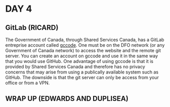 # DAY 4

## GitLab (RICARD)

The Government of Canada, through Shared Services Canada, has a GitLab entreprise account called [gccode](https://gccode.ssc-spc.gc.ca "gccode homepage").
One must be on the DFO network (or any Government of Canada network) to access the website and the remote git server.
You can create an account on gccode and use it in the same way that you would use GitHub.
One advantage of using gccode is that it is provided by Shared Services Canada and therefore has no privacy concerns that may arise from using a publically available system such as GitHub.
The downside is that the git server can only be access from your office or from a VPN.

## WRAP UP (EDWARDS AND DUPLISEA)
